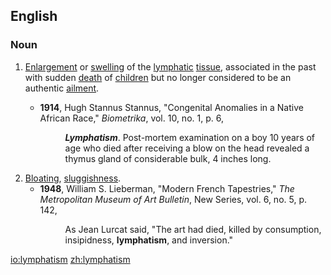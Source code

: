 ==English==

===Noun===
{{en-noun|-}}

# {{label|en|medicine|historical}} [[enlargement|Enlargement]] or [[swelling]] of the [[lymphatic]] [[tissue]], associated in the past with sudden [[death]] of [[children]] but no longer considered to be an authentic [[ailment]].
#* '''1914''', Hugh Stannus Stannus, "Congenital Anomalies in a Native African Race," ''Biometrika'', vol. 10, no. 1, p. 6,
#*: '''''Lymphatism'''''. Post-mortem examination on a boy 10 years of age who died after receiving a blow on the head revealed a thymus gland of considerable bulk, 4 inches long.
# [[bloat|Bloating]], [[sluggishness]].
#* '''1948''', William S. Lieberman, "Modern French Tapestries," ''The Metropolitan Museum of Art Bulletin'', New Series, vol. 6, no. 5, p. 142,
#*: As Jean Lurcat said, "The art had died, killed by consumption, insipidness, '''lymphatism''', and inversion."

[[io:lymphatism]]
[[zh:lymphatism]]